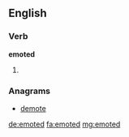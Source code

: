 ==English==

===Verb===
'''emoted'''

# {{past of|emote}}

===Anagrams===
* [[demote#English|demote]]

[[de:emoted]]
[[fa:emoted]]
[[mg:emoted]]